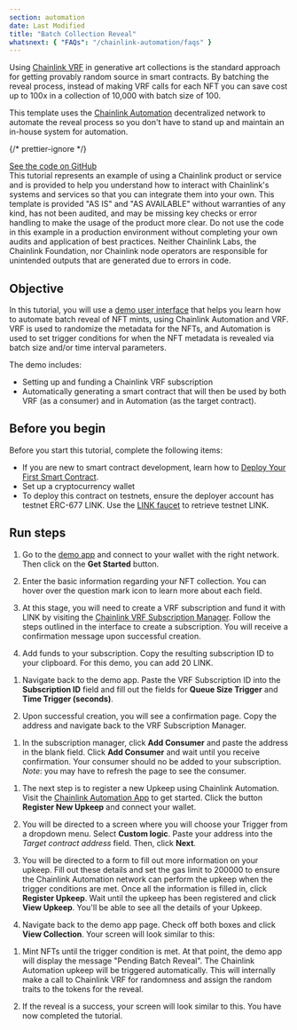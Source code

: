 ```yaml
---
section: automation
date: Last Modified
title: "Batch Collection Reveal"
whatsnext: { "FAQs": "/chainlink-automation/faqs" }
---
```



Using [Chainlink VRF](https://docs.chain.link/vrf/v2/introduction/) in generative art collections is the standard approach for getting provably random source in smart contracts. By batching the reveal process, instead of making VRF calls for each NFT you can save cost up to 100x in a collection of 10,000 with batch size of 100.

This template uses the [Chainlink Automation](https://automation.chain.link) decentralized network to automate the reveal process so you don't have to stand up and maintain an in-house system for automation.

{/* prettier-ignore */}
<div class="remix-callout">
  <a href="https://github.com/smartcontractkit/chainlink-automation-templates/tree/main/batch-nft-reveal">See the code on GitHub</a>
</div>

<Aside type="caution" title="Disclaimer">
  This tutorial represents an example of using a Chainlink product or service and is provided to help you understand how
  to interact with Chainlink's systems and services so that you can integrate them into your own. This template is
  provided "AS IS" and "AS AVAILABLE" without warranties of any kind, has not been audited, and may be missing key
  checks or error handling to make the usage of the product more clear. Do not use the code in this example in a
  production environment without completing your own audits and application of best practices. Neither Chainlink Labs,
  the Chainlink Foundation, nor Chainlink node operators are responsible for unintended outputs that are generated due
  to errors in code.
</Aside>

## Objective

In this tutorial, you will use a [demo user interface](https://automation.chainlink-demo.app) that helps you learn how to automate batch reveal of NFT mints, using Chainlink Automation and VRF. VRF is used to randomize the metadata for the NFTs, and Automation is used to set trigger conditions for when the NFT metadata is revealed via batch size and/or time interval parameters.

The demo includes:

- Setting up and funding a Chainlink VRF subscription
- Automatically generating a smart contract that will then be used by both VRF (as a consumer) and in Automation (as the target contract).

## Before you begin

Before you start this tutorial, complete the following items:

- If you are new to smart contract development, learn how to [Deploy Your First Smart Contract](/getting-started/deploy-your-first-contract).
- Set up a cryptocurrency wallet
- To deploy this contract on testnets, ensure the deployer account has testnet ERC-677 LINK. Use the [LINK faucet](https://faucets.chain.link/) to retrieve testnet LINK.

## Run steps

1. Go to the [demo app](https://automation.chainlink-demo.app/) and connect to your wallet with the right network. Then click on the **Get Started** button.

   <ClickToZoom
     src="/images/automation/tutorials/batch-reveal1.png"
     alt="Batch Collection Quickstart Step 1"
     style="max-width: 70%;"
   />

1. Enter the basic information regarding your NFT collection. You can hover over the question mark icon to learn more about each field.

   <ClickToZoom
     src="/images/automation/tutorials/batch-reveal2.png"
     alt="Batch Collection Quickstart Step 2"
     style="max-width: 70%;"
   />

1. At this stage, you will need to create a VRF subscription and fund it with LINK by visiting the [Chainlink VRF Subscription Manager](https://vrf.chain.link/). Follow the steps outlined in the interface to create a subscription. You will receive a confirmation message upon successful creation.

1. Add funds to your subscription. Copy the resulting subscription ID to your clipboard. For this demo, you can add 20 LINK.

<ClickToZoom
  src="/images/automation/tutorials/batch-reveal3.png"
  alt="Batch Collection Quickstart Step 3"
  style="max-width: 70%;"
/>

<ClickToZoom
  src="/images/automation/tutorials/batch-reveal4.png"
  alt="Batch Collection Quickstart Step 4"
  style="max-width: 70%;"
/>

1. Navigate back to the demo app. Paste the VRF Subscription ID into the **Subscription ID** field and fill out the fields for **Queue Size Trigger** and **Time Trigger (seconds)**.

1. Upon successful creation, you will see a confirmation page. Copy the address and navigate back to the VRF Subscription Manager.

<ClickToZoom
  src="/images/automation/tutorials/batch-reveal5.png"
  alt="Batch Collection Quickstart Step 5"
  style="max-width: 70%;"
/>

1. In the subscription manager, click **Add Consumer** and paste the address in the blank field. Click **Add Consumer** and wait until you receive confirmation. Your consumer should no be added to your subscription. _Note_: you may have to refresh the page to see the consumer.

<ClickToZoom
  src="/images/automation/tutorials/batch-reveal6.png"
  alt="Batch Collection Quickstart Step 6"
  style="max-width: 70%;"
/>

1. The next step is to register a new Upkeep using Chainlink Automation. Visit the [Chainlink Automation App](https://automation.chain.link/) to get started. Click the button **Register New Upkeep** and connect your wallet.

1. You will be directed to a screen where you will choose your Trigger from a dropdown menu. Select **Custom logic**. Paste your address into the _Target contract address_ field. Then, click **Next**.

1. You will be directed to a form to fill out more information on your upkeep. Fill out these details and set the gas limit to 200000 to ensure the Chainlink Automation network can perform the upkeep when the trigger conditions are met. Once all the information is filled in, click **Register Upkeep**. Wait until the upkeep has been registered and click **View Upkeep**. You'll be able to see all the details of your Upkeep.

1. Navigate back to the demo app page. Check off both boxes and click **View Collection**. Your screen will look similar to this:

<ClickToZoom
  src="/images/automation/tutorials/batch-reveal7.png"
  alt="Batch Collection Quickstart Step 7"
  style="max-width: 70%;"
/>

1. Mint NFTs until the trigger condition is met. At that point, the demo app will display the message "Pending Batch Reveal". The Chainlink Automation upkeep will be triggered automatically. This will internally make a call to Chainlink VRF for randomness and assign the random traits to the tokens for the reveal.

1. If the reveal is a success, your screen will look similar to this. You have now completed the tutorial.

<ClickToZoom
  src="/images/automation/tutorials/batch-reveal8.png"
  alt="Batch Collection Quickstart Step 8"
  style="max-width: 70%;"
/>
